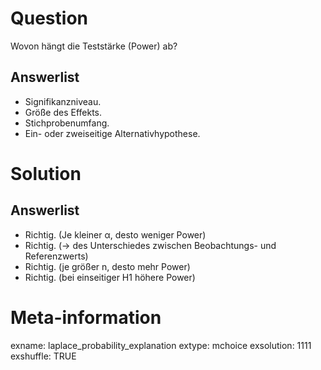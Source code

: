 Question 
======== 

Wovon hängt die Teststärke (Power) ab?

Answerlist
----------

* Signifikanzniveau.
* Größe des Effekts.
* Stichprobenumfang.
* Ein- oder zweiseitige Alternativhypothese.




Solution
========

Answerlist
----------

* Richtig. (Je kleiner α, desto weniger Power)
* Richtig. (-> des Unterschiedes zwischen Beobachtungs- und Referenzwerts)
* Richtig. (je größer n, desto mehr Power)
* Richtig. (bei einseitiger H1 höhere Power)

Meta-information
================
exname: laplace_probability_explanation
extype: mchoice 
exsolution: 1111
exshuffle: TRUE
